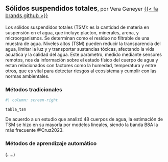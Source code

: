 ## Sólidos suspendidos totales<span style="font-weight:normal; font-size: 1rem">, por Vera Geneyer [{{< fa brands github >}}](https://github.com/VeraGeneyer)</span> {toc-text="Sólidos suspendidos totales"}

Los sólidos suspendidos totales (TSM): es la cantidad de materia en suspensión en el agua, que incluye placton, minerales, arena, y microorganismos. Se determinan como el residuo no filtrable de una muestra de agua. Niveles altos (TSM) pueden reducir la transparencia del agua, limitar la luz y y transportar sustancias tóxicas, afectando la vida acuatica y la calidad del agua.
Este parámetro, medido mediante sensores remotos, nos da información sobre el estado físico del cuerpo de agua y estan relacionados con factores como la humedad, temperatura y entre otros, que es vital para detectar riesgos al ecosistema y cumplir con las normas ambientales. 

### Métodos tradicionales

```r
#| column: screen-right

tabla_tsm
```

De acuerdo a un estudio que analizó 48 cuerpos de agua, la estimación de TSM se hizo en su mayoría por modelos lineales, siendo la banda B8A la más frecuente @Cruz2023.

### Métodos de aprendizaje automático

(.....)

